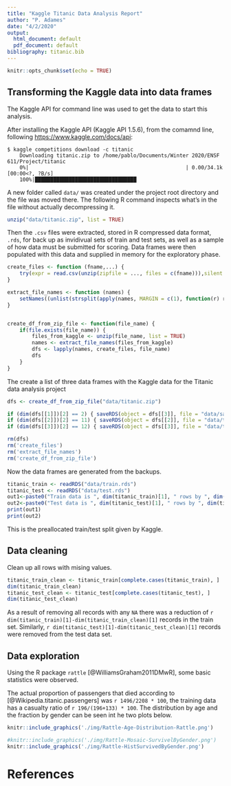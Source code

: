 ```yaml
---
title: "Kaggle Titanic Data Analysis Report"
author: "P. Adames"
date: "4/2/2020"
output:
  html_document: default
  pdf_document: default
bibliography: titanic.bib
---
```


```r
knitr::opts_chunk$set(echo = TRUE)
```

## Transforming the Kaggle data into data frames

The Kaggle API for command line was used to get the data to start this analysis.

After installing the Kaggle API (Kaggle API 1.5.6), from the comamnd line, following  <https://www.kaggle.com/docs/api>:

```
$ kaggle competitions download -c titanic
    Downloading titanic.zip to /home/pablo/Documents/Winter 2020/ENSF 611/Project/titanic
    0%|                                                   | 0.00/34.1k [00:00<?, ?B/s]
    100%|█████████████████████████████████
```

A new folder called `data/` was created under the project root directory and the file was moved there. The following R command inspects what's in the file without actually decompressing it.

```r
unzip("data/titanic.zip", list = TRUE)
```


Then the `.csv` files were extracted, stored in R compressed data format, `.rds`, for back up as invidivual sets of train and test sets, as well as a sample of how data must be submitted for scoring. Data frames were then populated with this data and supplied in memory for the exploratory phase.

```r
create_files <- function (fname,...) {
    try(expr = read.csv(unzip(zipfile = ..., files = c(fname))),silent = TRUE);
}

extract_file_names <- function (names) {
    setNames((unlist(strsplit(apply(names, MARGIN = c(1), function(r) r[1]), " "))), NULL)
}


create_df_from_zip_file <- function(file_name) {
    if(file.exists(file_name)) {
        files_from_kaggle <- unzip(file_name, list = TRUE)
        names <- extract_file_names(files_from_kaggle)
        dfs <- lapply(names, create_files, file_name)
        dfs
    }
}
```
The create a list of three data frames with the Kaggle data for the Titanic data analysis project

```r
dfs <- create_df_from_zip_file("data/titanic.zip")

if (dim(dfs[[1]])[2] == 2) { saveRDS(object = dfs[[3]], file = "data/sample_submission.rds")}
if (dim(dfs[[2]])[2] == 11) { saveRDS(object = dfs[[2]], file = "data/test.rds")}
if (dim(dfs[[3]])[2] == 12) { saveRDS(object = dfs[[3]], file = "data/train.rds")}

rm(dfs)
rm('create_files')
rm('extract_file_names')
rm('create_df_from_zip_file')
```

Now the data frames are generated from the backups.
```r
titanic_train <- readRDS("data/train.rds")
titanic_test <- readRDS("data/test.rds")
out1<-paste0("Train data is ", dim(titanic_train)[1], " rows by ", dim(titanic_train)[2], " columns")
out2<-paste0("Test data is ", dim(titanic_test)[1], " rows by ", dim(titanic_test)[2], " columns")
print(out1)
print(out2)
```
This is the preallocated train/test split given by Kaggle.


## Data cleaning

Clean up all rows with mising values.

```r
titanic_train_clean <- titanic_train[complete.cases(titanic_train), ]
dim(titanic_train_clean)
titanic_test_clean <- titanic_test[complete.cases(titanic_test), ]
dim(titanic_test_clean)
```

As a result of removing all records with any `NA` there was a reduction of 
`r dim(titanic_train)[1]-dim(titanic_train_clean)[1]` records in the train set.
Similarly, `r dim(titanic_test)[1]-dim(titanic_test_clean)[1]` records were removed from the test data set.

## Data exploration

Using the R package `rattle` [@WilliamsGraham2011DMwR], some basic statistics were observed.

The actual proportion of passengers that died according to [@Wikipedia.titanic.passengers] was `r 1496/2208 * 100`, the training data has a casualty ratio of `r 196/(196+133) * 100`. 
The distribution by age and the fraction by gender can be seen int he two plots below.


```r
knitr::include_graphics('./img/Rattle-Age-Distribution-Rattle.png')
```

```r
#knitr::include_graphics('./img/Rattle-Mosaic-SurvivelByGender.png')
knitr::include_graphics('./img/Rattle-HistSurvivedByGender.png')
```




<!-- Note that the `echo = FALSE` parameter was added to the code chunk to prevent printing of the R code that generated the plot. -->


# References
